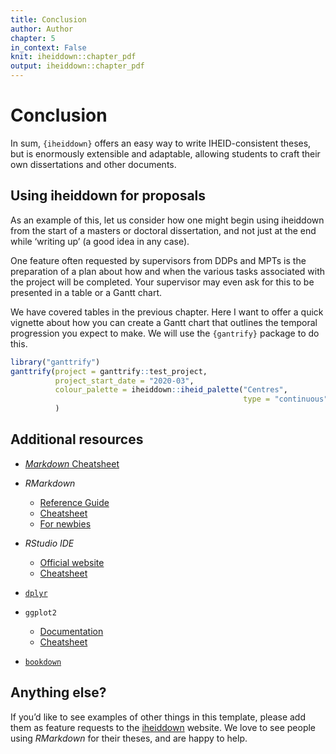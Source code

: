 ```yaml
---
title: Conclusion
author: Author
chapter: 5
in_context: False
knit: iheiddown::chapter_pdf
output: iheiddown::chapter_pdf
---
```


\setcounter{chapter}{4}
# Conclusion {#conclusion}

In sum, `{iheiddown}` offers an easy way to write IHEID-consistent theses,
but is enormously extensible and adaptable, 
allowing students to craft their own dissertations and other documents.

## Using iheiddown for proposals

As an example of this, let us consider how one might begin using iheiddown
from the start of a masters or doctoral dissertation,
and not just at the end while 'writing up' (a good idea in any case).

One feature often requested by supervisors from DDPs and MPTs
is the preparation of a plan about how and when the various tasks
associated with the project will be completed.
Your supervisor may even ask for this to be presented in a table or a Gantt chart.

We have covered tables in the previous chapter.
Here I want to offer a quick vignette about how you can create a Gantt chart
that outlines the temporal progression you expect to make.
We will use the `{gantrify}` package to do this.

```r
library("ganttrify")
ganttrify(project = ganttrify::test_project,
          project_start_date = "2020-03",
          colour_palette = iheiddown::iheid_palette("Centres", 
                                                    type = "continuous")
          )
```

## Additional resources

- [_Markdown_ Cheatsheet](https://github.com/adam-p/markdown-here/wiki/Markdown-Cheatsheet)

- _RMarkdown_
    - [Reference Guide](https://www.rstudio.com/wp-content/uploads/2015/03/rmarkdown-reference.pdf)
    - [Cheatsheet](https://github.com/rstudio/cheatsheets/raw/master/rmarkdown-2.0.pdf)
    - [For newbies](https://rbasics.netlify.com) 


- _RStudio IDE_
    - [Official website](https://rstudio.com/products/rstudio/)
    - [Cheatsheet](https://github.com/rstudio/cheatsheets/raw/master/rstudio-ide.pdf)

- [`dplyr`](https://cran.rstudio.com/web/packages/dplyr/vignettes/dplyr.html)

- `ggplot2`
    - [Documentation](https://ggplot2.tidyverse.org/)
    - [Cheatsheet](https://github.com/rstudio/cheatsheets/raw/master/data-visualization-2.1.pdf)

- [`bookdown`](https://bookdown.org/yihui/bookdown/)

## Anything else?

If you'd like to see examples of other things in this template, 
please add them as feature requests to the [iheiddown](https://github.com/jhollway/iheiddown) website. 
We love to see people using _RMarkdown_ for their theses, and are happy to help.
